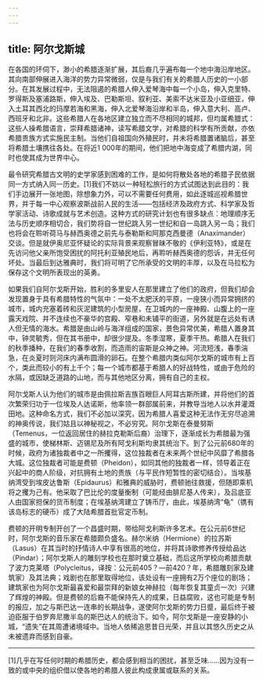 ```yaml
---
---
---
```

title: 阿尔戈斯城
---




在各国的环伺下，渺小的希腊逐渐扩展，其后裔几乎遍布每一个地中海沿岸地区。其向南部伸展进入海洋的势力异常微弱，仅是与我们有关的希腊人历史的一小部分。在其发展过程中，无法阻遏的希腊人伸入爱琴海中每一个小岛，伸入克里特、罗得斯及塞浦路斯，伸入埃及、巴勒斯坦、叙利亚、美索不达米亚及小亚细亚，伸入土耳其西北的玛摩若海和黑海，伸入北爱琴海沿岸和半岛，伸入意大利、高卢、西班牙和北非。这些希腊人在各地区建立独立而不尽相同的城邦，但均属希腊式：这些人操希腊语言，崇拜希腊诸神，读写希腊文学，对希腊的科学有所贡献，亦依希腊贵族方式实施民主制。当他们自祖国向外殖民时，并未将希腊置诸脑后，甚至将希腊土壤携往各处。在将近1 000年的期间，他们把地中海变成了希腊内湖，同时也使其成为世界中心。

最令研究希腊古文明的史学家感到困难的工作，是如何将散处各地的希腊子民依据同一方式纳入同一历史。[1]我们不妨以一种轻松旅行的方式试图达到此目的：我们手边展开一张地图，除想象力外，可以不需要任何费用，如此逐城巡视希腊世界，并于每一中心观察波斯战前人民的生活——包括经济及政府方式、科学家及哲学家活动、诗歌成就与艺术创造。这种方式的研究计划也有很多缺点：地理顺序无法与历史顺序相切合，我们势将自一世纪跳入另一世纪和自一岛跳入另一岛；我们也将会在聆听荷马与赫西奥德之前先与泰勒斯和阿那克西曼德（Anaximander）交谈。但是就伊奥尼亚怀疑论的实际背景来观察冒昧不敬的《伊利亚特》，或是在先访问他父亲所饱受困扰的阿托利亚殖民地后，再聆听赫西奥德的怨诉，并无任何坏处。当最后到达雅典时，我们将可明了它所承受的文明的丰厚，以及在马拉松为保存这个文明所表现出的英勇。

如果我们自阿尔戈斯开始，胜利的多里安人在那里建立了他们的政府，但我们却会发现置身于具有希腊特性的气氛中：一处不太肥沃的平原，一座狭小而异常拥挤的城市，城内充塞着砖和灰泥建筑的小型房屋，在卫城内的一座神殿、山腹上的一座露天戏院、并不连续也不豪华的宫殿、窄巷和未铺平的街道，另外就是在远处有诱人但无情的海水。希腊是由山岭与海洋组成的国家，景色异常优美，希腊人置身其中，钟灵毓秀，但在其书册中，却很少提及。冬季湿寒，夏季干热。希腊人在我们的秋季播种，在我们的春季收割，而造雨的宙斯是众神之神。河流短浅，春季湍急，在炎夏时则河床内满布圆滑的卵石。在整个希腊内类似阿尔戈斯的城市有上百个，类此而较小的有上千个；每一个城市都基于希腊人的好战特性，或由于危险的水隔，或因缺乏道路的山地，而与其他地区分离，拥有自己的主权。

阿尔戈斯人认为他们的城市是由佩拉斯吉族百眼巨人阿耳古斯所建，并将他们的首次繁荣归功于一位埃及人达诺斯，他率领一群部属前来，并教导当地人以水井灌溉田地。这种命名方式，我们不必加以深究，因为希腊人喜爱这种无法作无穷尽追溯的神奥传说，我们姑且以神秘视之，不必穷究。阿尔戈斯在泰曼努斯（Temenus，一位返回居住的赫拉克勒斯后裔）治理下，逐渐成长为希腊最为强盛的城市，使梯林斯、迈锡尼及所有阿戈利斯均隶其统治下。到了公元前680年的时候，政府为诸独裁者中之一所攫得，这位独裁者在未来两个世纪中风靡了希腊各大城。这位独裁者可能是费顿（Pheidon），如同其他的独裁者一样，领导着正在兴起中的商人阶级，对抗拥有土地的贵族（与平民作短暂性的密切结合）。当埃基纳湾受到埃皮达鲁斯（Epidaurus）和雅典的威胁时，费顿驰往救援，但随即乘机将之攫为己有。他采取了巴比伦的度量衡制（可能经由腓尼基人传来），及吕底亚人由国家担保的货币制度；在埃基纳湾建立了铸币厅，由此，埃基纳湾“龟”（镌有该岛标志的硬币）成了大陆希腊首批官定币制。

费顿的开明专制开创了一个昌盛时期，带给阿戈利斯许多艺术。在公元前6世纪时，阿尔戈斯的音乐家在希腊颇负盛名。赫尔米纳（Hermione）的拉苏斯（Lasus）在其当时的抒情诗人中享有很高的地位，并将其诗歌修养传授给品达（Pindar）；阿尔戈斯人的雕刻学校也在那时奠立基础，而后这所学校向希腊贡献了波力克莱塔（Polycleitus，译按：公元前405？—前420？年，希腊雕刻家及建筑家）及其法典；戏剧也在那里取得地位，该处设有一座拥有2万个座位的剧场；建筑家也为阿尔戈斯最喜爱和最崇拜的新娘女神赫拉（每年恢复其童贞一次）兴建了辉煌的神殿。但是费顿的后裔不能保持先人的成果，日益腐败，这也可能是专制的报应，加之与斯巴达一连串的长期战争，遂使阿尔戈斯的势力日蹙，最后终于被迫臣服于伯罗奔尼撒半岛的斯巴达人的统治下。如今，阿尔戈斯是一座安静的小城，“遗失”在其周遭诸境域中。当地人依稀追思昔日光荣，并且以其悠久历史之从未被遗弃而感到自豪。



* * *



[1]几乎在写任何时期的希腊历史，都会感到相当的困扰，甚至乏味……因为没有一致的或中央的组织借以使各地的希腊人彼此构成隶属或联系的关系。